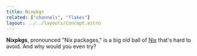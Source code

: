 ```yaml
---
title: Nixpkgs
related: ["channels", "flakes"]
layout: ../../layouts/Concept.astro
---
```


**Nixpkgs**, pronounced "Nix packages," is a big old ball of [Nix] that's hard to avoid. And why
would you even try?

[nix]: https://nixos.org
